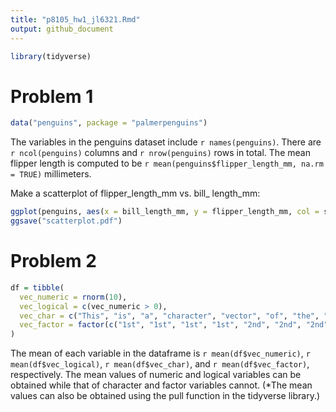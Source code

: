 ```yaml
---
title: "p8105_hw1_jl6321.Rmd"
output: github_document
---
```


```r
library(tidyverse)
```

# Problem 1

```r
data("penguins", package = "palmerpenguins")
```
The variables in the penguins dataset include `r names(penguins)`. There are `r ncol(penguins)` columns and `r nrow(penguins)` rows in total. The mean flipper length is computed to be `r mean(penguins$flipper_length_mm, na.rm = TRUE)` millimeters. 

Make a scatterplot of flipper_length_mm vs. bill_ length_mm: 
```r
ggplot(penguins, aes(x = bill_length_mm, y = flipper_length_mm, col = species)) + geom_point()
ggsave("scatterplot.pdf")
```

# Problem 2

```r
df = tibble(
  vec_numeric = rnorm(10), 
  vec_logical = c(vec_numeric > 0), 
  vec_char = c("This", "is", "a", "character", "vector", "of", "the", "length", "of", "10"), 
  vec_factor = factor(c("1st", "1st", "1st", "1st", "2nd", "2nd", "2nd", "3rd", "3rd", "3rd"))
)
```

The mean of each variable in the dataframe is `r mean(df$vec_numeric)`, `r mean(df$vec_logical)`, `r mean(df$vec_char)`, and `r mean(df$vec_factor)`, respectively. The mean values of numeric and logical variables can be obtained while that of character and factor variables cannot. (*The mean values can also be obtained using the pull function in the tidyverse library.)


